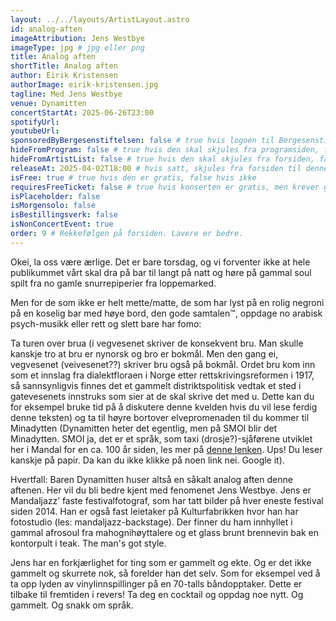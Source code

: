 ```yaml
---
layout: ../../layouts/ArtistLayout.astro
id: analog-aften
imageAttribution: Jens Westbye
imageType: jpg # jpg eller png
title: Analog aften
shortTitle: Analog aften
author: Eirik Kristensen
authorImage: eirik-kristensen.jpg
tagline: Med Jens Westbye
venue: Dynamitten
concertStartAt: 2025-06-26T23:00
spotifyUrl:
youtubeUrl:
sponsoredByBergesenstiftelsen: false # true hvis logoen til Bergesenstiftelsen skal vises, false hvis ikke
hideFromProgram: false # true hvis den skal skjules fra programsiden, false hvis den skal vises
hideFromArtistList: false # true hvis den skal skjules fra forsiden, false hvis den skal vises
releaseAt: 2025-04-02T18:00 # hvis satt, skjules fra forsiden til denne datoen
isFree: true # true hvis den er gratis, false hvis ikke
requiresFreeTicket: false # true hvis konserten er gratis, men krever gratisbillett
isPlaceholder: false
isMorgensolo: false
isBestillingsverk: false
isNonConcertEvent: true
order: 9 # Rekkefølgen på forsiden. Lavere er bedre.
---
```


Okei, la oss være ærlige. Det er bare torsdag, og vi forventer ikke at hele publikummet vårt skal dra på bar til langt på natt og høre på gammal soul spilt fra no gamle snurrepiperier fra loppemarked.

Men for de som ikke er helt mette/matte, de som har lyst på en rolig negroni på en koselig bar med høye bord, den gode samtalen™, oppdage no arabisk psych-musikk eller rett og slett bare har fomo:

Ta turen over brua (i vegvesenet skriver de konsekvent bru. Man skulle kanskje tro at bru er nynorsk og bro er bokmål. Men den gang ei, vegvesenet (veivesenet??) skriver bru også på bokmål. Ordet bru kom inn som et innslag fra dialektfloraen i Norge etter rettskrivingsreformen i 1917, så sannsynligvis finnes det et gammelt distriktspolitisk vedtak et sted i gatevesenets innstruks som sier at de skal skrive det med u. Dette kan du for eksempel bruke tid på å diskutere denne kvelden hvis du vil lese ferdig denne teksten) og ta til høyre bortover elvepromenaden til du kommer til Minadytten (Dynamitten heter det egentlig, men på SMOI blir det Minadytten. SMOI ja, det er et språk, som taxi (drosje?)-sjåførene utviklet her i Mandal for en ca. 100 år siden, les mer på <a class="link" href="https://no.wikipedia.org/wiki/Smoi">denne lenken</a>. Ups! Du leser kanskje på papir. Da kan du ikke klikke på noen link nei. Google it).

Hvertfall: Baren Dynamitten huser altså en såkalt analog aften denne aftenen. Her vil du bli bedre kjent med fenomenet Jens Westbye. Jens er Mandaljazz’ faste festivalfotograf, som har tatt bilder på hver eneste festival siden 2014. Han er også fast leietaker på Kulturfabrikken hvor han har fotostudio (les: mandaljazz-backstage). Der finner du ham innhyllet i gammal afrosoul fra mahognihøyttalere og et glass brunt brennevin bak en kontorpult i teak. The man's got style.

Jens har en forkjærlighet for ting som er gammelt og ekte. Og er det ikke gammelt og skurrete nok, så forelder han det selv. Som for eksempel ved å ta opp lyden av vinylinnspillinger på en 70-talls båndopptaker. Dette er tilbake til fremtiden i revers! Ta deg en cocktail og oppdag noe nytt. Og gammelt. Og snakk om språk.
